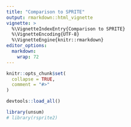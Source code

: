 ```yaml
---
title: "Comparison to SPRITE"
output: rmarkdown::html_vignette
vignette: >
  %\VignetteIndexEntry{Comparison to SPRITE}
  %\VignetteEncoding{UTF-8}
  %\VignetteEngine{knitr::rmarkdown}
editor_options: 
  markdown: 
    wrap: 72
---
```


```r
knitr::opts_chunk$set(
  collapse = TRUE,
  comment = "#>"
)
```

```r
devtools::load_all()
```

```r
library(unsum)
# library(rsprite2)
```
